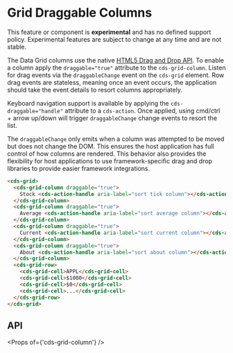 
<Meta title="Data Grid (Preview)/Draggable Columns" />

# Grid Draggable Columns

<cds-alert-group status="danger" cds-layout="m-b:lg">
  <cds-alert>
    This feature or component is <strong>experimental</strong> and has no defined support policy. Experimental features
    are subject to change at any time and are not stable.
  </cds-alert>
</cds-alert-group>

The Data Grid columns use the native [HTML5 Drag and Drop API](https://developer.mozilla.org/en-US/docs/Web/API/HTML_Drag_and_Drop_API).
To enable a column apply the `draggable="true"` attribute to the `cds-grid-column`.
Listen for drag events via the `draggableChange` event on the `cds-grid` element.
Row drag events are stateless, meaning once an event occurs, the application should
take the event details to resort columns appropriately.

Keyboard navigation support is available by applying the `cds-draggable="handle"` attribute to a `cds-action`.
Once applied, using cmd/ctrl + arrow up/down will trigger `draggableChange` change events to resort the list.

The `draggableChange` only emits when a column was attempted to be moved but does not change the DOM.
This ensures the host application has full control of how columns are rendered. This behavior also
provides the flexibility for host applications to use framework-specific drag and drop libraries
to provide easier framework integrations.

<Story id="stories-grid--draggable-columns" />

```html
<cds-grid>
  <cds-grid-column draggable="true">
    Stock <cds-action-handle aria-label="sort tick column"></cds-action-handle>
  </cds-grid-column>
  <cds-grid-column draggable="true">
    Average <cds-action-handle aria-label="sort average column"></cds-action-handle>
  </cds-grid-column>
  <cds-grid-column draggable="true">
    Current <cds-action-handle aria-label="sort current column"></cds-action-handle>
  </cds-grid-column>
  <cds-grid-column draggable="true">
    About <cds-action-handle aria-label="sort about column"></cds-action-handle>
  </cds-grid-column>
  <cds-grid-row>
    <cds-grid-cell>APPL</cds-grid-cell>
    <cds-grid-cell>$1000</cds-grid-cell>
    <cds-grid-cell>$0</cds-grid-cell>
    <cds-grid-cell>...</cds-grid-cell>
  </cds-grid-row>
</cds-grid>
```

## API

<Props of={'cds-grid-column'} />
